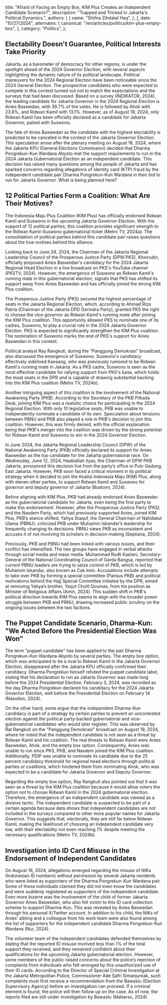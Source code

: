 
  title:
    "Afraid of Facing an Empty Box, KIM Plus Creates an Independent Candidate Scenario?",
  description: "Trapped and Tricked in Jakarta's Political Dynamics.",
  authors: [
    {
      name: "Shifna Zihdatal Haq",
    },
  ],
  date: "10/27/2024",
  alternates: {
    canonical: "/en/articles/politics/kim-plus-empty-box",
  },
  category: "Politics",
};

## Electability Doesn't Guarantee, Political Interests Take Priority

Jakarta, as a barometer of democracy for other regions, is under the spotlight ahead of the 2024 Governor Election,
with several aspects highlighting the dynamic nature of its political landscape. Political maneuvers for the 2024
Regional Election have been noticeable since the 2024 General Election. The prospective candidates who were
expected to compete in this contest turned out not to match the expectations and the surveys that had been discussed.
Based on a survey (INDIKATOR, 2024), the leading candidate for Jakarta Governor in the 2024 Regional Election
is Anies Baswedan, with 39.7% of the votes. He is followed by Ahok with 23.8%, and Ridwan Kamil with 13.1%.
However, as of August 19, 2024, only Ridwan Kamil has been officially declared as a candidate for Jakarta Governor, paired with Suswono.

<ElectabilityChart
  title="Electability of Candidates for Governor in Jakarta Election Simulation"
  description="Survey for Jakarta governor candidates."
  footnote="Anies Baswedan has a survey result more than 3 times higher than Ridwan Kamil."
/>

The fate of Anies Baswedan as the candidate with the highest electability is predicted to be canceled in the
contest of the Jakarta Governor Election. This speculation arose after the plenary meeting on August 18, 2024,
where the Jakarta KPU (General Elections Commission) decided that Dharma Pongrekun-Kun Wardana Abyoto met
the support requirements to run in the 2024 Jakarta Gubernatorial Election as an independent candidate.
This decision has raised many questions among the people of Jakarta and has sparked concerns regarding
allegations of identity card (KTP) fraud by the independent candidate pair Dharma Pongrekun-Kun Wardana
in their bid to run for Jakarta Governor. What is being planned here?

## 12 Political Parties Form a Coalition: What Are Their Motives?

The Indonesia Maju Plus Coalition (KIM Plus) has officially endorsed Ridwan Kamil and Suswono in the
upcoming Jakarta Governor Election. With the support of 12 political parties, this coalition provides
significant strength to the Ridwan Kamil-Suswono gubernatorial ticket (Metro TV, 2024a). The consolidation
of political parties behind this candidate pair raises questions about the true motives behind this alliance.

Looking back to June 24, 2024, the Chairman of the Jakarta Regional Leadership Council of the Prosperous
Justice Party (DPW PKS), Khoirudin, officially proposed Anies Baswedan's candidacy for the 2024 Jakarta
Regional Head Election in a live broadcast on PKS's YouTube channel (PKSTV, 2024). However, the emergence
of Suswono as Ridwan Kamil's running mate in this gubernatorial election, signals that PKS has shifted
its support away from Anies Baswedan and has officially joined the strong KIM Plus coalition.

The Prosperous Justice Party (PKS) secured the highest percentage of seats in the Jakarta Regional
Election, which, according to Ahmad Riza Patria (Chairman of the Jakarta DPD Gerindra Party), granted
PKS the right to choose the vice governor as Ridwan Kamil's running mate after joining the KIM Plus coalition.
This opportunity allowed PKS to nominate one of its cadres, Suswono, to play a crucial role in the 2024
Jakarta Governor Election. PKS is expected to significantly strengthen the KIM Plus coalition. The nomination
of Suswono marks the end of PKS's support for Anies Baswedan in this contest.

Political analyst Ray Rangkuti, during the "Panggung Demokrasi" broadcast, also discussed the emergence
of Suswono. Suswono's candidacy effectively sidelined Kaesang, who was previously rumored to be Ridwan Kamil's
running mate in Jakarta. As a PKS cadre, Suswono is seen as the most effective candidate for rallying
support from PKS's base, which holds the most seats in the DPR and is capable of drawing substantial
backing into the KIM Plus coalition (Metro TV, 2024b).

Another intriguing aspect of this coalition is the involvement of the National Awakening Party (PKB).
According to the Secretary of the PKB Pilkada Desk, joining KIM Plus was a realistic choice for
participating in the 2024 Regional Election. With only 10 legislative seats, PKB was unable to independently
nominate a candidate of its own. Speculation about tensions between PBNU and PKB also played a role
in PKB's decision to join this coalition. However, this was firmly denied, with the official explanation
being that PKB's merger into the coalition was driven by the strong potential for Ridwan Kamil and
Suswono to win in the 2024 Governor Election.

In June 2024, the Jakarta Regional Leadership Council (DPW) of the National Awakening Party (PKB)
officially declared its support for Anies Baswedan as the top candidate for the Jakarta gubernatorial race.
On Wednesday, June 12, 2024, Hasbiallah Ilyas, the Chairman of DPW PKB Jakarta, announced this decision
live from the party’s office in Pulo Gadung, East Jakarta. However, PKB soon faced a critical moment
in its political strategy when it decided to join the Koalisi Indonesia Maju (KIM) Plus, along with
eleven other parties, to support Ridwan Kamil and Suswono for governor and deputy governor of Jakarta (Bustomi, 2024).

Before aligning with KIM Plus, PKB had already endorsed Anies Baswedan as the gubernatorial candidate
for Jakarta, even being the first party to make this endorsement. However, after the Prosperous Justice
Party (PKS) and the Nasdem Party, which had previously supported Anies, joined KIM Plus, PKB’s stance shifted.
Yahya Staquf, the General Chairman of Nahdlatul Ulama (PBNU), criticized PKB under Muhaimin Iskandar’s
leadership for frequently changing its decisions. PBNU views PKB as inconsistent and accuses it of not
involving its scholars in decision-making (Septiana, 2024).

Previously, PKB and PBNU had been linked with various issues, and their conflict has intensified.
The two groups have engaged in verbal attacks through social media and mass media. Muhammad Rodli Kaelani,
Secretary-General of the National Coordinating Council of Garda Bangsa, reported that current PBNU
leaders are trying to seize control of PKB, which is led by Muhaimin Iskandar, also known as Cak Imin.
Accusations include attempts to take over PKB by forming a special committee (Pansus PKB) and political
motivations behind the Hajj Special Committee initiated by the DPR, aimed at removing Yahya’s brother,
Yaqut Cholil Qoumas, from his position as Minister of Religious Affairs (Amin, 2024). This sudden shift
in PKB's political direction towards KIM Plus seems to align with the broader power struggle between
PKB and PBNU, drawing increased public scrutiny on the ongoing issues between the two factions.

## The Puppet Candidate Scenario, Dharma-Kun: "We Acted Before the Presidential Election Was Won”

The term "puppet candidate" has been applied to the pair Dharma Pongrekun-Kun Wardana Abyoto
by several parties. The empty box option, which was anticipated to be a rival to Ridwan Kamil
in the Jakarta Governor Election, disappeared after the Jakarta KPU officially confirmed their candidacy.
Dharma Pongrekun himself refuted the puppet candidate label, stating that his declaration to run
as Jakarta Governor was made long before the 2024 Presidential Election. February 3, 2024,
was recorded as the day Dharma Pongrekun declared his candidacy for the 2024 Jakarta Governor Election,
well before the Presidential Election on February 14 (Nasution, 2024).

On the other hand, some argue that the independent Dharma-Kun candidacy is part of a strategy by
certain parties to prevent an uncontested election against the political party-backed gubernatorial
and vice-gubernatorial candidates who would later register. This was observed by Rat Rangkuti on
the "Panggung Demokrasi" broadcast on August 19, 2024, where he noted that the independent candidate
is not seen as a threat by Ridwan Kamil and his coalition. The real threats to Ridwan Kamil were
Anies Baswedan, Ahok, and the empty box option. Consequently, Anies was unable to run since PKS, PKB,
and Nasdem joined the KIM Plus coalition. Additionally, PDIP was unable to nominate its candidate
due to the 25 percent candidacy threshold for regional head elections through political parties
or coalitions, which hindered them from nominating Ahok, who was expected to be a candidate for
Jakarta Governor and Deputy Governor.

Regarding the empty box option, Ray Rangkuti also pointed out that it was seen as a threat by the
KIM Plus coalition because it would allow voters the option not to choose Ridwan Kamil in the 2024
gubernatorial election. Therefore, the emergence of an independent candidate was viewed as a
divisive tactic. The independent candidate is suspected to be part of a certain agenda because
data shows that independent candidates are not included in the surveys compared to other more
popular names for Jakarta Governor. This suggests that, electorally, they are still far below
Ridwan Kamil, making the likelihood of choosing an independent candidate very low, with their
electability not even reaching 1% despite meeting the necessary qualifications (Metro TV, 2024b).

## Investigation into ID Card Misuse in the Endorsement of Independent Candidates

On August 16, 2024, allegations emerged regarding the misuse of NIKs (Indonesian ID numbers) without
permission by several Jakarta residents who were listed as supporters of the Dharma Pongrekun-Kun
Wardana pair. Some of these individuals claimed they did not even know the candidates and were
suddenly registered as supporters of the independent candidate. Even more bizarre was the
involvement of the child of former Jakarta Governor Anies Baswedan, who also fell victim to
this ID card collection scheme to support Dharma-Kun. This was revealed by Anies Baswedan through
his personal X/Twitter account. In addition to his child, the NIKs of Anies’ sibling and a colleague
from his work team were also found among the list of supporters for the independent candidate
Dharma Pongrekun-Kun Wardana (Nur, 2024).

The volunteer team of the independent candidates defended themselves by stating that the reported
ID misuse involved less than 1% of the total support they received, and they remained confident about
their qualifications for the upcoming Jakarta gubernatorial election. However, some members of the
public raised concerns about the police’s rejection of complaints from individuals who felt wronged
by this unauthorized use of their ID cards. According to the Director of Special Criminal Investigation
at the Jakarta Metropolitan Police, Commissioner Ade Safri Simanjuntak, such complaints must
first receive a recommendation from the Bawaslu (Election Supervisory Agency) before an investigation
can proceed. If a criminal element is found, the police will then follow up on the case. As of now,
the reports filed are still under investigation by Bawaslu (Maharso, 2024).
